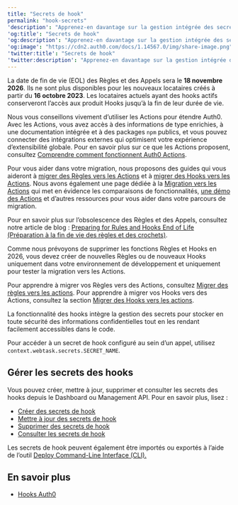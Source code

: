 ```yaml
---
title: "Secrets de hook"
permalink: "hook-secrets"
'description': "Apprenez-en davantage sur la gestion intégrée des secrets utilisée avec les hooks Auth0."
'og:title': "Secrets de hook"
'og:description': "Apprenez-en davantage sur la gestion intégrée des secrets utilisée avec les hooks Auth0."
'og:image': "https://cdn2.auth0.com/docs/1.14567.0/img/share-image.png"
'twitter:title': "Secrets de hook"
'twitter:description': "Apprenez-en davantage sur la gestion intégrée des secrets utilisée avec les hooks Auth0."
---
```


<Warning>

La date de fin de vie (EOL) des Règles et des Appels sera le **18 novembre 2026**. Ils ne sont plus disponibles pour les nouveaux locataires créés à partir du **16 octobre 2023**. Les locataires actuels ayant des hooks actifs conserveront l’accès aux produit Hooks jusqu’à la fin de leur durée de vie.

Nous vous conseillons vivement d’utiliser les Actions pour étendre Auth0. Avec les Actions, vous avez accès à des informations de type enrichies, à une documentation intégrée et à des packages `npm` publics, et vous pouvez connecter des intégrations externes qui optimisent votre expérience d’extensibilité globale. Pour en savoir plus sur ce que les Actions proposent, consultez [Comprendre comment fonctionnent Auth0 Actions](/docs/fr-ca/customize/actions/actions-overview).

Pour vous aider dans votre migration, nous proposons des guides qui vous aideront à [migrer des Règles vers les Actions](/docs/fr-ca/customize/actions/migrate/migrate-from-rules-to-actions) et à [migrer des Hooks vers les Actions](/docs/fr-ca/customize/actions/migrate/migrate-from-hooks-to-actions). Nous avons également une page dédiée à la [Migration vers les Actions](https://auth0.com/extensibility/movetoactions) qui met en évidence les comparaisons de fonctionnalités, [une démo des Actions](https://www.youtube.com/watch?v=UesFSY1klrI)  et d’autres ressources pour vous aider dans votre parcours de migration.

Pour en savoir plus sur l’obsolescence des Règles et des Appels, consultez notre article de blog : [Preparing for Rules and Hooks End of Life (Préparation à la fin de vie des règles et des crochets)](https://auth0.com/blog/preparing-for-rules-and-hooks-end-of-life/).

</Warning>

<Warning>

Comme nous prévoyons de supprimer les fonctions Règles et Hooks en 2026, vous devez créer de nouvelles Règles ou de nouveaux Hooks uniquement dans votre environnement de développement et uniquement pour tester la migration vers les Actions.

Pour apprendre à migrer vos Règles vers des Actions, consultez [Migrer des règles vers les actions](/docs/fr-ca/customize/actions/migrate/migrate-from-rules-to-actions). Pour apprendre à migrer vos Hooks vers des Actions, consultez la section [Migrer des Hooks vers les actions](/docs/fr-ca/customize/actions/migrate/migrate-from-hooks-to-actions).

</Warning>

La fonctionnalité des hooks intègre la gestion des secrets pour stocker en toute sécurité des informations confidentielles tout en les rendant facilement accessibles dans le code.

<Callout icon="file-lines" color="#0EA5E9" iconType="regular">

Pour accéder à un secret de hook configuré au sein d’un appel, utilisez `context.webtask.secrets.SECRET_NAME`.

</Callout>

## Gérer les secrets des hooks

Vous pouvez créer, mettre à jour, supprimer et consulter les secrets des hooks depuis le Dashboard ou <Tooltip href="/docs/fr-ca/glossary?term=management-api" tip="Management API
Un produit permettant aux clients d’effectuer des tâches administratives." cta="Voir le glossaire">Management API</Tooltip>. Pour en savoir plus, lisez :

* [Créer des secrets de hook](/docs/fr-ca/customize/hooks/hook-secrets/create-hook-secrets)
* [Mettre à jour des secrets de hook](/docs/fr-ca/customize/hooks/hook-secrets/update-hook-secrets)
* [Supprimer des secrets de hook](/docs/fr-ca/customize/hooks/hook-secrets/delete-hook-secrets)
* [Consulter les secrets de hook](/docs/fr-ca/customize/hooks/hook-secrets/view-hook-secrets)

Les secrets de hook peuvent également être importés ou exportés à l’aide de l’outil [Deploy Command-Line Interface (CLI).](/docs/fr-ca/deploy-monitor/deploy-cli-tool)

## En savoir plus

* [Hooks Auth0](/docs/fr-ca/customize/hooks)